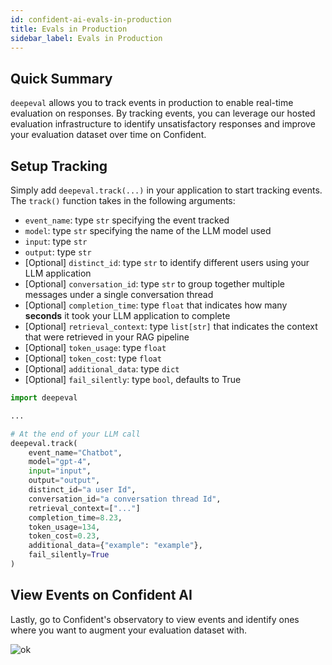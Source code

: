 ```yaml
---
id: confident-ai-evals-in-production
title: Evals in Production
sidebar_label: Evals in Production
---
```


## Quick Summary

`deepeval` allows you to track events in production to enable real-time evaluation on responses. By tracking events, you can leverage our hosted evaluation infrastructure to identify unsatisfactory responses and improve your evaluation dataset over time on Confident.

## Setup Tracking

Simply add `deepeval.track(...)` in your application to start tracking events. The `track()` function takes in the following arguments:

- `event_name`: type `str` specifying the event tracked
- `model`: type `str` specifying the name of the LLM model used
- `input`: type `str`
- `output`: type `str`
- [Optional] `distinct_id`: type `str` to identify different users using your LLM application
- [Optional] `conversation_id`: type `str` to group together multiple messages under a single conversation thread
- [Optional] `completion_time`: type `float` that indicates how many **seconds** it took your LLM application to complete
- [Optional] `retrieval_context`: type `list[str]` that indicates the context that were retrieved in your RAG pipeline
- [Optional] `token_usage`: type `float`
- [Optional] `token_cost`: type `float`
- [Optional] `additional_data`: type `dict`
- [Optional] `fail_silently`: type `bool`, defaults to True

```python
import deepeval

...

# At the end of your LLM call
deepeval.track(
    event_name="Chatbot",
    model="gpt-4",
    input="input",
    output="output",
    distinct_id="a user Id",
    conversation_id="a conversation thread Id",
    retrieval_context=["..."]
    completion_time=8.23,
    token_usage=134,
    token_cost=0.23,
    additional_data={"example": "example"},
    fail_silently=True
)

```

## View Events on Confident AI

Lastly, go to Confident's observatory to view events and identify ones where you want to augment your evaluation dataset with.

![ok](https://d2lsxfc3p6r9rv.cloudfront.net/observatory.png)

